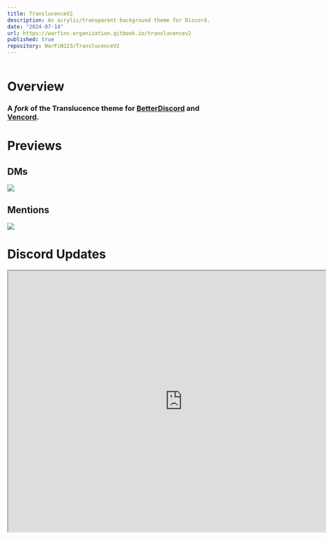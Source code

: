 ```yaml
---
title: TranslucenceV2
description: An acrylic/transparent background theme for Discord.
date: "2024-07-14"
url: https://warfins-organization.gitbook.io/translucencev2
published: true
repository: WarFiN123/TranslucenceV2
---
```


[![]()](https://warfins-organization.gitbook.io/translucencev2)

# **Overview**
### A *fork* of the Translucence theme for [BetterDiscord](https://betterdiscord.app/) and [Vencord](https://vencord.dev).

# **Previews**
## DMs
<a href="https://warfins-organization.gitbook.io/translucencev2">
    <img src="https://files.gitbook.com/v0/b/gitbook-x-prod.appspot.com/o/spaces%2FF7IfxgruPN04ODmTiUHm%2Fuploads%2FzKHtL0PqzWb6nwyUQKFf%2FScreenshot%202024-07-23%20221148.png?alt=media&token=eb143c1b-f0ec-4b82-98d3-e19cb05abccb" width={1000}>
    </img>
</a>

## Mentions
<a href="https://warfins-organization.gitbook.io/translucencev2">
    <img src="https://files.gitbook.com/v0/b/gitbook-x-prod.appspot.com/o/spaces%2FF7IfxgruPN04ODmTiUHm%2Fuploads%2FnpbsDIHt0W8pIG4Z7jWn%2FMentions.png?alt=media&token=96fbe158-6701-4014-8b23-2a426f29a44c" width={1000}>
    </img>
</a>

# Discord Updates
<div align="center">
    <iframe src="https://e.widgetbot.io/channels/1259437346944979027/1268185670212522014" allow="clipboard-write; fullscreen" height="600" width="800"></iframe>
</div>